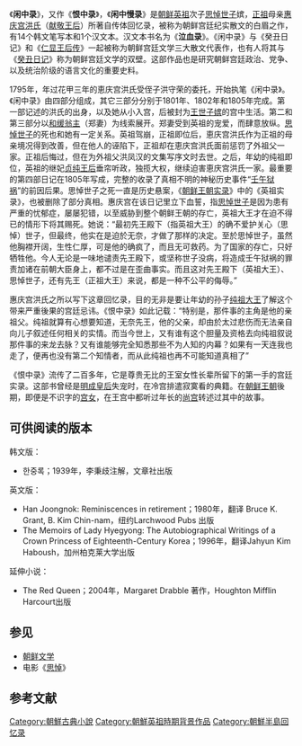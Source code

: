 {{Infobox Korean name
 | width= 200 px
 | hangul = 한중록
 | hanja  = {{linktext|閑|中|錄}} and {{linktext|恨|中|錄}}
 | rr     = Hanjungnok
 | mr     = Hanjungnok
}}
《'''闲中录'''》，又作《'''恨中录'''》，《'''闲中慢录'''》是[[朝鮮英祖|朝鲜英祖]]次子[[莊獻世子|思悼世子]]嫔，[[朝鮮正祖|正祖]]母亲[[獻敬王后|惠庆宫洪氏]]（[[獻敬王后|献敬王后]]）所著自传体回忆录{{r|通史|page=1345-1346}}，被称为朝鲜宫廷纪实散文的白眉之作，有14个韩文笔写本和1个汉文本。汉文本书名为《'''泣血录'''》{{r|通史|page=1345-1352}}。《闲中录》与《癸丑日记》和《[[仁显王后传|仁显王后传]]》一起被称为朝鲜宫廷文学三大散文代表作{{r|通史|page=1334}}，也有人将其与《[[癸丑日记|癸丑日记]]》称为朝鲜宫廷文学的双壁。这部作品也是研究朝鲜宫廷政治、党争、以及统治阶级的语言文化的重要史料{{r|通史|page=1352}}。

1795年，年过花甲三年的恵庆宫洪氏受侄子洪守荣的委托，开始执笔《闲中录》。《闲中录》由四部分组成，其它三部分分别于1801年、1802年和1805年完成{{r|通史|page=1346}}。第一部记述的洪氏的出身，以及她从小入宫，后被封为[[王世子嬪|王世子嫔]]的宫中生活。第二和第三部分以[[和缓翁主|和缓翁主]]（郑妻）为线索展开。郑妻受到英祖的宠爱，而肆意放纵。[[莊獻世子|思悼世子]]的死也和她有一定关系。英祖驾崩，正祖即位后，恵庆宫洪氏作为正祖的母亲境况得到改善，但在他人的诬陷下，正祖却在恵庆宫洪氏面前惩罚了外祖父一家。正祖后悔过，但在为外祖父洪凤汉的文集写序文时去世。之后，年幼的纯祖即位，英祖的继妃[[貞純王后|贞纯王后]]垂帘听政，独揽大权，继续迫害恵庆宫洪氏一家{{r|通史|page=1348-1349}}。最重要的第四部日记在1805年写成，完整的收录了真相不明的神秘历史事件“[[壬午狱祸|壬午狱祸]]”的前因后果。思悼世子之死一直是历史悬案，《[[李朝實錄|朝鲜王朝实录]]》中的《英祖实录》，也被删除了部分真相。惠庆宫在该日记里立下血誓，指[[莊獻世子|思悼世子]]是因为患有严重的忧郁症，屡屡犯错，以至威胁到整个朝鲜王朝的存亡，英祖大王才在迫不得已的情形下将其赐死。她说：“最初先王殿下（指英祖大王）的确不爱护关心（思悼）世子，但最终，他实在是迫於无奈，才做了那样的决定。至於思悼世子，虽然他胸襟开阔，生性仁厚，可是他的确疯了，而且无可救药。为了国家的存亡，只好牺牲他。今人无论是一味地谴责先王殿下，或坚称世子没病，将造成壬午狱祸的罪责加诸在前朝大臣身上，都不过是在歪曲事实。而且这对先王殿下（英祖大王）、思悼世子，还有先王（正祖大王）来说，都是一种不公平的侮辱。”

惠庆宫洪氏之所以写下这章回忆录，目的无非是要让年幼的孙子[[朝鮮純祖|纯祖大王]]了解这个带来严重後果的宫廷忌讳。《恨中录》如此记载：“特别是，那件事的主角是他的亲祖父。纯祖就算有心想要知道，无奈先王，他的父亲，却由於太过悲伤而无法亲自向儿子叙述任何相关的实情。而当今世上，又有谁有这个胆量及资格去向纯祖叙说那件事的来龙去脉？又有谁能够完全知悉那些不为人知的内幕？如果有一天连我也走了，便再也没有第二个知情者，而从此纯祖也再不可能知道真相了”

《恨中录》流传了二百多年，它是尊贵无比的王室女性长辈所留下的第一手的宫廷实录。这部书曾经是[[明成皇后|明成皇后]]失宠时，在冷宫排遣寂寞看的典籍。在[[朝鲜王朝|朝鲜王朝]]後期，即便是不识字的[[宫女|宫女]]，在王宫中都听过年长的[[尚宮|尚宫]]转述过其中的故事。

==可供阅读的版本==
韩文版：
* 한중록；1939年，李秉歧注解，文章社出版

英文版：
* Han Joongnok: Reminiscences in retirement；1980年，翻译 Bruce K. Grant, B. Kim Chin-nam，纽约Larchwood Pubs 出版
* The Memoirs of Lady Hyegyong: The Autobiographical Writings of a Crown Princess of Eighteenth-Century Korea；1996年，翻译Jahyun Kim Haboush，加州柏克莱大学出版

延伸小说：
* The Red Queen；2004年，Margaret Drabble 著作，Houghton Mifflin Harcourt出版

==参见==
* [[朝鲜文学|朝鲜文学]]
*电影《[[思悼|思悼]]》

==参考文献==
{{Reflist|refs=
<ref name="通史">{{cite book |author=李岩|coauthors=徐建顺、池水涌、俞成云  |title=《朝鲜文学通史》|year=2010年9月 |publisher=社会科学文献出版社 |location=北京|ISBN=978-7-5097-1511-6}}</ref>
}}




[[Category:朝鮮古典小說|Category:朝鮮古典小說]]
[[Category:朝鮮英祖時期背景作品|Category:朝鮮英祖時期背景作品]]
[[Category:朝鮮半島回忆录|Category:朝鮮半島回忆录]]